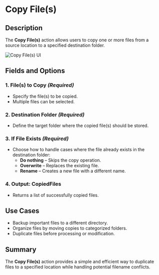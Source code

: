# Copy File(s)  

## Description  

The **Copy File(s)** action allows users to copy one or more files from a source location to a specified destination folder.  

![Copy File(s) UI](../../assets/file/copy-files.png)  

## Fields and Options  

### 1. **File(s) to Copy** *(Required)* 

- Specify the file(s) to be copied.  
- Multiple files can be selected.  

### 2. **Destination Folder** *(Required)*   

- Define the target folder where the copied file(s) should be stored.  

### 3. **If File Exists** *(Required)*   

- Choose how to handle cases where the file already exists in the destination folder:  
  - **Do nothing** – Skips the copy operation.  
  - **Overwrite** – Replaces the existing file.  
  - **Rename** – Creates a new file with a different name.  

### 4. **Output: CopiedFiles**  

- Returns a list of successfully copied files.  

## Use Cases  

- Backup important files to a different directory.  
- Organize files by moving copies to categorized folders.  
- Duplicate files before processing or modification.  

## Summary  

The **Copy File(s)** action provides a simple and efficient way to duplicate files to a specified location while handling potential filename conflicts.  